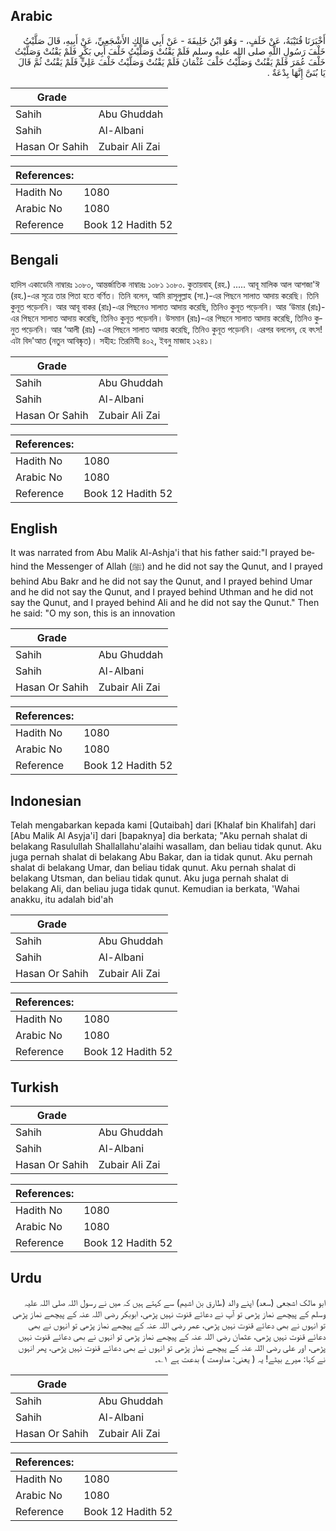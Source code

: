 ## Arabic


<div dir="rtl" lang="ar" style={{fontSize:'larger',backgroundColor:'#f8f9fa',padding:20}}>
أَخْبَرَنَا قُتَيْبَةُ، عَنْ خَلَفٍ، - وَهُوَ ابْنُ خَلِيفَةَ - عَنْ أَبِي مَالِكٍ الأَشْجَعِيِّ، عَنْ أَبِيهِ، قَالَ صَلَّيْتُ خَلْفَ رَسُولِ اللَّهِ صلى الله عليه وسلم فَلَمْ يَقْنُتْ وَصَلَّيْتُ خَلْفَ أَبِي بَكْرٍ فَلَمْ يَقْنُتْ وَصَلَّيْتُ خَلْفَ عُمَرَ فَلَمْ يَقْنُتْ وَصَلَّيْتُ خَلْفَ عُثْمَانَ فَلَمْ يَقْنُتْ وَصَلَّيْتُ خَلْفَ عَلِيٍّ فَلَمْ يَقْنُتْ ثُمَّ قَالَ يَا بُنَىَّ إِنَّهَا بِدْعَةٌ ‏.‏
</div>
<div style={{backgroundColor:'#f8f9fa',padding:20, marginBottom: 10}}><table> <thead> <tr> <th>Grade</th> <th></th> </tr> </thead> <tbody> <tr><td>Sahih</td><td>Abu Ghuddah</td></tr><tr><td>Sahih</td><td>Al-Albani</td></tr><tr><td>Hasan Or Sahih</td><td>Zubair Ali Zai</td></tr></tbody></table><table> <thead> <tr> <th>References:</th> <th></th> </tr> </thead> <tbody><tr><td>Hadith No</td><td>1080</td></tr><tr><td>Arabic No</td><td>1080</td></tr><tr><td>Reference</td><td>Book 12 Hadith 52</td></tr></tbody></table></div>

## Bengali


<div dir="ltr" lang="bn" style={{fontSize:'larger',backgroundColor:'#f8f9fa',padding:20}}>
হাদিস একাডেমি নাম্বারঃ ১০৮০, আন্তর্জাতিক নাম্বারঃ ১০৮১ ১০৮০. কুতায়বাহ্ (রহ.) ..... আবূ মালিক আল আশজা'ঈ (রহ.)-এর সূত্রে তার পিতা হতে বর্ণিত। তিনি বলেন, আমি রাসূলুল্লাহ (সা.)-এর পিছনে সালাত আদায় করেছি। তিনি কুনূত পড়েননি। আর আবূ বাকর (রাঃ)-এর পিছনেও সালাত আদায় করেছি, তিনিও কুনূত পড়েননি। আর ‘উমার (রাঃ)-এর পিছনে সালাত আদায় করেছি, তিনিও কুনূত পড়েননি। উসমান (রাঃ)-এর পিছনে সালাত আদায় করেছি, তিনিও কুনুত পড়েননি। আর ‘আলী (রাঃ) -এর পিছনে সালাত আদায় করেছি, তিনিও কুনূত পড়েননি। এরপর বললেন, হে বৎস! এটা বিদ'আত (নতুন আবিষ্কৃত)। সহীহ: তিরমিযী ৪০২, ইবনু মাজাহ ১২৪১।
</div>
<div style={{backgroundColor:'#f8f9fa',padding:20, marginBottom: 10}}><table> <thead> <tr> <th>Grade</th> <th></th> </tr> </thead> <tbody> <tr><td>Sahih</td><td>Abu Ghuddah</td></tr><tr><td>Sahih</td><td>Al-Albani</td></tr><tr><td>Hasan Or Sahih</td><td>Zubair Ali Zai</td></tr></tbody></table><table> <thead> <tr> <th>References:</th> <th></th> </tr> </thead> <tbody><tr><td>Hadith No</td><td>1080</td></tr><tr><td>Arabic No</td><td>1080</td></tr><tr><td>Reference</td><td>Book 12 Hadith 52</td></tr></tbody></table></div>

## English


<div dir="ltr" lang="en" style={{fontSize:'larger',backgroundColor:'#f8f9fa',padding:20}}>
It was narrated from Abu Malik Al-Ashja'i that his father said:"I prayed behind the Messenger of Allah (ﷺ) and he did not say the Qunut, and I prayed behind Abu Bakr and he did not say the Qunut, and I prayed behind Umar and he did not say the Qunut, and I prayed behind Uthman and he did not say the Qunut, and I prayed behind Ali and he did not say the Qunut." Then he said: "O my son, this is an innovation
</div>
<div style={{backgroundColor:'#f8f9fa',padding:20, marginBottom: 10}}><table> <thead> <tr> <th>Grade</th> <th></th> </tr> </thead> <tbody> <tr><td>Sahih</td><td>Abu Ghuddah</td></tr><tr><td>Sahih</td><td>Al-Albani</td></tr><tr><td>Hasan Or Sahih</td><td>Zubair Ali Zai</td></tr></tbody></table><table> <thead> <tr> <th>References:</th> <th></th> </tr> </thead> <tbody><tr><td>Hadith No</td><td>1080</td></tr><tr><td>Arabic No</td><td>1080</td></tr><tr><td>Reference</td><td>Book 12 Hadith 52</td></tr></tbody></table></div>

## Indonesian


<div dir="ltr" lang="id" style={{fontSize:'larger',backgroundColor:'#f8f9fa',padding:20}}>
Telah mengabarkan kepada kami [Qutaibah] dari [Khalaf bin Khalifah] dari [Abu Malik Al Asyja'i] dari [bapaknya] dia berkata; "Aku pernah shalat di belakang Rasulullah Shallallahu'alaihi wasallam, dan beliau tidak qunut. Aku juga pernah shalat di belakang Abu Bakar, dan ia tidak qunut. Aku pernah shalat di belakang Umar, dan beliau tidak qunut. Aku pernah shalat di belakang Utsman, dan beliau tidak qunut. Aku juga pernah shalat di belakang Ali, dan beliau juga tidak qunut. Kemudian ia berkata, 'Wahai anakku, itu adalah bid'ah
</div>
<div style={{backgroundColor:'#f8f9fa',padding:20, marginBottom: 10}}><table> <thead> <tr> <th>Grade</th> <th></th> </tr> </thead> <tbody> <tr><td>Sahih</td><td>Abu Ghuddah</td></tr><tr><td>Sahih</td><td>Al-Albani</td></tr><tr><td>Hasan Or Sahih</td><td>Zubair Ali Zai</td></tr></tbody></table><table> <thead> <tr> <th>References:</th> <th></th> </tr> </thead> <tbody><tr><td>Hadith No</td><td>1080</td></tr><tr><td>Arabic No</td><td>1080</td></tr><tr><td>Reference</td><td>Book 12 Hadith 52</td></tr></tbody></table></div>

## Turkish


<div dir="ltr" lang="tr" style={{fontSize:'larger',backgroundColor:'#f8f9fa',padding:20}}>

</div>
<div style={{backgroundColor:'#f8f9fa',padding:20, marginBottom: 10}}><table> <thead> <tr> <th>Grade</th> <th></th> </tr> </thead> <tbody> <tr><td>Sahih</td><td>Abu Ghuddah</td></tr><tr><td>Sahih</td><td>Al-Albani</td></tr><tr><td>Hasan Or Sahih</td><td>Zubair Ali Zai</td></tr></tbody></table><table> <thead> <tr> <th>References:</th> <th></th> </tr> </thead> <tbody><tr><td>Hadith No</td><td>1080</td></tr><tr><td>Arabic No</td><td>1080</td></tr><tr><td>Reference</td><td>Book 12 Hadith 52</td></tr></tbody></table></div>

## Urdu


<div dir="rtl" lang="ur" style={{fontSize:'larger',backgroundColor:'#f8f9fa',padding:20}}>
ابو مالک اشجعی (سعد) اپنے والد (طارق بن اشیم) سے کہتے ہیں کہ میں نے رسول اللہ صلی اللہ علیہ وسلم کے پیچھے نماز پڑھی تو آپ نے دعائے قنوت نہیں پڑھی، ابوبکر رضی اللہ عنہ کے پیچھے نماز پڑھی تو انہوں نے بھی دعائے قنوت نہیں پڑھی، عمر رضی اللہ عنہ کے پیچھے نماز پڑھی تو انہوں نے بھی دعائے قنوت نہیں پڑھی، عثمان رضی اللہ عنہ کے پیچھے نماز پڑھی تو انہوں نے بھی دعائے قنوت نہیں پڑھی، اور علی رضی اللہ عنہ کے پیچھے نماز پڑھی تو انہوں نے بھی دعائے قنوت نہیں پڑھی، پھر انہوں نے کہا: میرے بیٹے! یہ ( یعنی: مداومت ) بدعت ہے ۱؎۔
</div>
<div style={{backgroundColor:'#f8f9fa',padding:20, marginBottom: 10}}><table> <thead> <tr> <th>Grade</th> <th></th> </tr> </thead> <tbody> <tr><td>Sahih</td><td>Abu Ghuddah</td></tr><tr><td>Sahih</td><td>Al-Albani</td></tr><tr><td>Hasan Or Sahih</td><td>Zubair Ali Zai</td></tr></tbody></table><table> <thead> <tr> <th>References:</th> <th></th> </tr> </thead> <tbody><tr><td>Hadith No</td><td>1080</td></tr><tr><td>Arabic No</td><td>1080</td></tr><tr><td>Reference</td><td>Book 12 Hadith 52</td></tr></tbody></table></div>